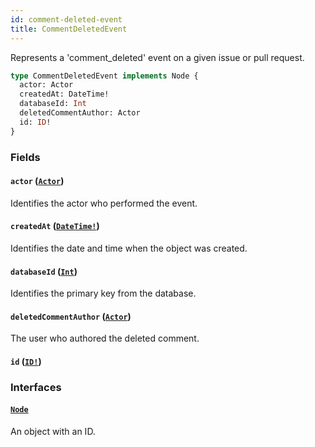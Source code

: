 ```yaml
---
id: comment-deleted-event
title: CommentDeletedEvent
---
```


Represents a 'comment_deleted' event on a given issue or pull request.

```graphql
type CommentDeletedEvent implements Node {
  actor: Actor
  createdAt: DateTime!
  databaseId: Int
  deletedCommentAuthor: Actor
  id: ID!
}
```

### Fields

#### `actor` ([`Actor`](/docs/api/interfaces/actor))

Identifies the actor who performed the event.

#### `createdAt` ([`DateTime!`](/docs/api/scalars/date-time))

Identifies the date and time when the object was created.

#### `databaseId` ([`Int`](/docs/api/scalars/int))

Identifies the primary key from the database.

#### `deletedCommentAuthor` ([`Actor`](/docs/api/interfaces/actor))

The user who authored the deleted comment.

#### `id` ([`ID!`](/docs/api/scalars/id))

### Interfaces

#### [`Node`](/docs/api/interfaces/node)

An object with an ID.
